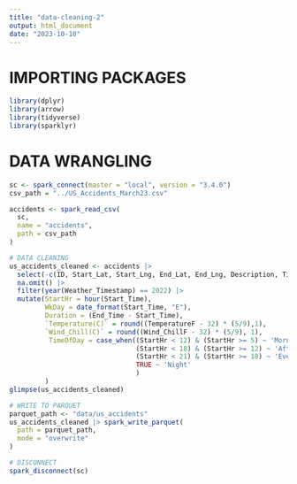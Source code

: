 ```yaml
---
title: "data-cleaning-2"
output: html_document
date: "2023-10-10"
---
```


# IMPORTING PACKAGES
```r
library(dplyr)
library(arrow)
library(tidyverse)
library(sparklyr)
```

# DATA WRANGLING
```r
sc <- spark_connect(master = "local", version = "3.4.0")
csv_path = "../US_Accidents_March23.csv"

accidents <- spark_read_csv(
  sc, 
  name = "accidents",
  path = csv_path
)

# DATA CLEANING
us_accidents_cleaned <- accidents |> 
  select(-c(ID, Start_Lat, Start_Lng, End_Lat, End_Lng, Description, Timezone, Zipcode, Country, Street, Source)) |>
  na.omit() |>
  filter(year(Weather_Timestamp) == 2022) |>
  mutate(StartHr = hour(Start_Time),
         WkDay = date_format(Start_Time, "E"),
         Duration = (End_Time - Start_Time),
         `Temperature(C)` = round((TemperatureF - 32) * (5/9),1),
         `Wind_Chill(C)` = round((Wind_ChillF - 32) * (5/9), 1),
          TimeOfDay = case_when((StartHr < 12) & (StartHr >= 5) ~ 'Morning',
                                (StartHr < 18) & (StartHr >= 12) ~ 'Afternoon',
                                (StartHr < 21) & (StartHr >= 18) ~ 'Evening',
                                TRUE ~ 'Night'
                                )
         )
glimpse(us_accidents_cleaned)

# WRITE TO PARQUET
parquet_path <- "data/us_accidents"
us_accidents_cleaned |> spark_write_parquet(
  path = parquet_path,
  mode = "overwrite"
)

# DISCONNECT 
spark_disconnect(sc)
```